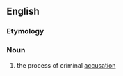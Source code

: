 ==English==
===Etymology===
{{suffix|accriminate|ion}}

===Noun===
{{en-noun}}
#{{obsolete|legal}} the process of criminal [[accusation]]